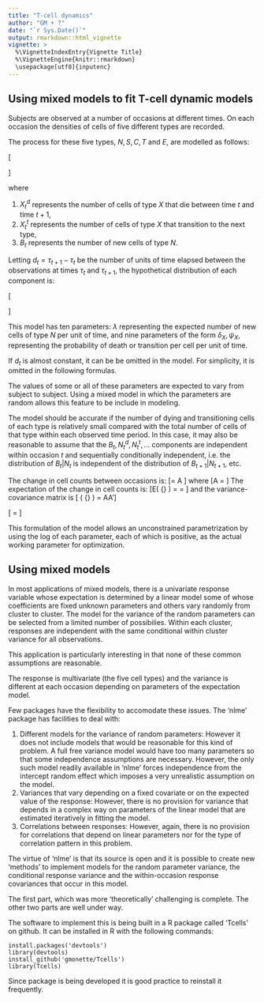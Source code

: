 ```yaml
---
title: "T-cell dynamics"
author: "GM + ?"
date: "`r Sys.Date()`"
output: rmarkdown::html_vignette
vignette: >
  %\VignetteIndexEntry{Vignette Title}
  %\VignetteEngine{knitr::rmarkdown}
  \usepackage[utf8]{inputenc}
---
```


## Using mixed models to fit T-cell dynamic models

Subjects are observed at a number of occasions at different times. On each occasion the densities of cells of five different types are recorded.

The process for these five types, $N, S, C, T$ and $E$, are modelled as follows:

\[\begin{aligned}
  {N_{t + 1}} =  & {N_t} + {B_t} - N_t^d - N_t^t \\ 
  {S_{t + 1}} =  & {S_t} + N_t^t - S_t^d - S_t^t \\ 
  {C_{t + 1}} =  & {C_t} + S_t^t - C_t^d - C_t^t \\ 
  {T_{t + 1}} =  & {T_t} + C_t^t - T_t^d - T_t^t \\ 
  {E_{t + 1}} =  & {E_t} + T_t^t - E_t^d \\ 
\end{aligned} \]

where 

1. $X_t^d$ represents the number of cells of type $X$ that die between 
time $t$ and time $t+1$,
2. $X_t^t$ represents the number of cells of type $X$ that transition to the next type,
3. $B_t$ represents the number of new cells of type $N$.

Letting $d_t = \tau_{t+1} - \tau_t$ be the number of units of time elapsed between the observations at times $\tau_t$ and $\tau_{t+1}$, the hypothetical distribution of each component is: 

\[\begin{aligned}
  {B_t}\sim & Poisson(\lambda d_t) \\
  N_t^d\sim & Poisson\left( {{N_t}{\delta _N d_t}} \right)\\
  N_t^t\sim & Poisson\left( {{N_t}{\psi _N} d_t} \right)\\
  S_t^d\sim & Poisson\left( {{S_t}{\delta _S} d_t} \right) \\
  S_t^t\sim & Poisson\left( {{S_t}{\psi _S} d_t} \right)  \\
  C_t^d\sim & Poisson\left( {{C_t}{\delta _C} d_t} \right) \\
  C_t^t\sim & Poisson\left( {{C_t}{\psi _C} d_t} \right) \\
  T_t^d\sim & Poisson\left( {{T_t}{\delta _T} d_t} \right)\\
  T_t^t\sim & Poisson\left( {{C_t}{\psi _T} d_t} \right) \\
  E_t^d\sim & Poisson\left( {{E_t}{\delta _E} d_t} \right)  \\
\end{aligned} \]

This model has ten parameters: $\lambda$ representing the expected number of new cells of type $N$ per unit of time, and nine parameters of the form $\delta_X, \psi_X$, representing 
the probability of death or transition per cell per unit of time.

If $d_t$ is almost constant, it can be be omitted in the model. For simplicity, it is omitted in the following formulas.

The values of some or all of these parameters are expected to 
vary from subject to subject. Using a mixed model in 
which the parameters are
random allows this feature to be include in modeling.

The model should be accurate if the number of dying and 
transitioning cells of
each type is relatively small compared with the total number of cells of 
that type within each observed time period. In this case, it may also be reasonable to assume that the $B_t, N_t^d, N_t^t, ...$ components are independent within occasion $t$ and sequentially conditionally independent, i.e. the distribution of $B_t |N_t$ is independent of the distribution of $B_{t+1}|N_{t+1}$, etc.

The change in cell counts between occasions is:
\[\Delta \left[ {\begin{array}{*{20}{c}}
  {{N_{t + 1}}} \\ 
  {{S_{t + 1}}} \\ 
  {{C_{t + 1}}} \\ 
  {{T_{t + 1}}} \\ 
  {{E_{t + 1}}} 
\end{array}} \right] = A \left[ {\begin{array}{*{20}{c}}
  {{B_t}} \\ 
  {N_t^d} \\ 
  {N_t^t} \\ 
  {S_t^d} \\ 
  {S_t^t} \\ 
  {C_t^d} \\ 
  {C_t^t} \\ 
  {T_t^d} \\ 
  {T_t^t} \\ 
  {E_t^d} 
\end{array}} \right]\]
where
\[A = \left[ {\begin{array}{*{20}{c}}
  1&{ - 1}&{ - 1}&0&0&0&0&0&0&0 \\ 
  0&0&1&{ - 1}&{ - 1}&0&0&0&0&0 \\ 
  0&0&0&0&1&{ - 1}&{ - 1}&0&0&0 \\ 
  0&0&0&0&0&0&1&{ - 1}&{ - 1}&0 \\ 
  0&0&0&0&0&0&0&0&1&{ - 1} 
\end{array}} \right]\]
The expectation of the change in cell counts is: 
\[E\left( {\Delta \left[ {\begin{array}{*{20}{c}}
  {{N_{t + 1}}} \\ 
  {{S_{t + 1}}} \\ 
  {{C_{t + 1}}} \\ 
  {{T_{t + 1}}} \\ 
  {{E_{t + 1}}} 
\end{array}} \right]} \right) = \left[ {\begin{array}{*{20}{c}}
  {\lambda  - {\delta _N}{N_t} - {\psi _N}{N_t}} \\ 
  {{\psi _N}{N_t} - {\delta _S}S - {\psi _S}{S_t}} \\ 
  {{\psi _S}{S_t} - {\delta _C}{C_t} - {\psi _C}{C_t}} \\ 
  {{\psi _C}{C_t} - {\delta _T}{T_t} - {\psi _T}{T_t}} \\ 
  {{\psi _T}{T_t} - {\delta _E}{E_t}} 
\end{array}} \right] = \left[ {\begin{array}{*{20}{c}}
  {\lambda  - {N_t}\left( {{\delta _N} + {\psi _N}} \right)} \\ 
  {{\psi _N}{N_t} - {S_t}\left( {{\delta _S} + {\psi _S}} \right)} \\ 
  {{\psi _S}{S_t} - {C_t}\left( {{\delta _C} + {\psi _C}} \right)} \\ 
  {{\psi _C}{C_t} - {T_t}\left( {{\delta _T} + {\psi _T}} \right)} \\ 
  {{\psi _T}{T_t} - {\delta _E}{E_t}} 
\end{array}} \right] 
\]
and the variance-covariance matrix is
\[\operatorname{Var} \left( {\Delta \left[ {\begin{array}{*{20}{c}}
  {{N_{t + 1}}} \\ 
  {{S_{t + 1}}} \\ 
  {{C_{t + 1}}} \\ 
  {{T_{t + 1}}} \\ 
  {{E_{t + 1}}} 
\end{array}} \right]} \right) = A\left[ {diag\left( {\begin{array}{*{20}{c}}
  \lambda &{{\delta _N}{N_t}}&{{\psi _N}{N_t}}&{{\delta _S}{S_t}}&{{\psi _S}{S_t}}&{{\delta _C}{C_t}}&{{\psi _C}{C_t}}&{{\delta _T}{T_t}}&{{\psi _T}{T_t}}&{{\delta _E}{E_t}} 
\end{array}} \right)} \right]A'\]


\[ = \left[ {\begin{array}{*{20}{c}}
  {\lambda  + {N_t}\left( {{\delta _N} + {\psi _N}} \right)}&{ - {\psi _N}{N_t}}&0&0&0 \\ 
  { - {\psi _N}{N_t}}&{{\psi _N}{N_t} + {S_t}\left( {{\delta _S} + {\psi _S}} \right)}&{ - {\psi _S}{S_t}}&0&0 \\ 
  0&{ - {\psi _S}{S_t}}&{{\psi _S}{S_t} + {C_t}\left( {{\delta _C} + {\psi _C}} \right)}&{ - {\psi _C}{C_t}}&0 \\ 
  0&0&{ - {\psi _C}{C_t}}&{{\psi _C}{C_t} + {T_t}\left( {{\delta _T} + {\psi _T}} \right)}&{ - {\psi _T}{T_t}} \\ 
  0&0&0&{ - {\psi _T}{T_t}}&{{\psi _T}{T_t} + {\delta _E}{E_t}} 
\end{array}} \right]\]

This formulation of the model allows an unconstrained parametrization by using the log of each parameter, each of which is positive, as the actual working parameter for optimization.

## Using mixed models

In most applications of mixed models, there is a univariate response variable whose expectation is determined by a linear model some of whose coefficients are fixed unknown parameters and others vary randomly from cluster to cluster. The model for the variance of the random parameters can be selected from a limited number of 
possibilies. Within each cluster, responses are independent with the same conditional within cluster variance for all observations.

This application is particularly interesting in that none of these
common assumptions are reasonable.

The response is multivariate (the five cell types) and the variance is different at each occasion depending on parameters of the 
expectation model.

Few packages have the flexibility to accomodate these issues.
The 'nlme' package has facilities to deal with:

1. Different models for the variance of random parameters: However it does not include models that would be reasonable for this kind of problem. A full free variance model would have too many parameters so that some independence assumptions are necessary. However, the only such model readily available in 'nlme' forces
independence from the intercept random effect which imposes a very
unrealistic assumption on the model.
2. Variances that vary depending on a fixed covariate or on the expected value of the response: However, there is no provision for variance that depends in a complex way on parameters of the linear model that
are estimated iteratively in fitting the model.
3. Correlations between responses: However, again, there is no provision for correlations that depend on linear parameters nor
for the type of correlation pattern in this problem.

The virtue of 'nlme' is that its source is open and it is possible to create new 'methods' to implement models for the random parameter variance, the conditional response variance and the within-occasion response covariances that occur in this model.

The first part, which was more 'theoretically' challenging is complete.  The other two parts are well under way.

The software to implement this is being built in a R package called 'Tcells' on github. It can be installed in R with the following commands:

```
install.packages('devtools')
library(devtools)
install_github('gmonette/Tcells')
library(Tcells)
```

Since package is being developed it is good practice to reinstall it frequently.
